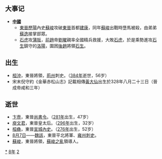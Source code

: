 {{yearTOC|328|成汉'''[[玉衡|玉衡]]十八年'''；前赵'''[[光初|光初]]十一年'''；东晋'''[[咸和_(晋成帝)|咸和]]三年'''；前凉'''[[建兴_(晋愍帝)|建兴]]十六年'''；后赵'''[[太和_(石勒)|太和]]元年'''}}

== 大事记 ==
*'''[[中國|中國]]'''
**[[東晉|東晉]][[歷陽|歷陽]]內史[[蘇峻|蘇峻]]攻破[[東晉|東晉]]首都[[建康|建康]]，同年[[蘇峻|蘇峻]]出戰時墮馬被殺，由弟弟[[蘇逸|蘇逸]]接掌部眾。
**[[石虎|石虎]]攻[[蒲阪|蒲阪]]，[[前趙|前趙]]帝[[劉曜|劉曜]]親率全國精兵救援，大敗[[石虎|石虎]]，於是乘勢進攻[[石生|石生]]鎮守的[[洛陽|洛陽]]，圍困[[後趙|後趙]]將領[[石生|石生]]。

== 出生 ==
*[[桓沖|桓沖]]，東晉將領，[[荊州|荊州]]刺史。（[[384年|384年]]逝世，56岁）
* 宋末倪守約《金華赤松山志》記載相傳[[黃初平|黃大仙]]出生於328年八月二十三日（晉成帝咸和三年）

== 逝世 ==
{{Wikisource year mention}}
*[[卞壼|卞壼]]，東晉[[尚書令|尚書令]]。（[[281年|281年]]出生，47岁）
*[[庾文君|庾文君]]，東晉皇太后。（[[296年|296年]]出生，32岁）
*[[桓彝|桓彝]]，東晉[[宣城|宣城]][[內史|內史]]。（[[276年|276年]]出生，52岁）
*[[8月7日|8月7日]]——[[魏該|魏該]]，東晉平北將軍、[[雍州|雍州]][[刺史|刺史]]。
*[[蘇峻|蘇峻]]，東晉將領，[[蘇峻之亂|蘇峻之亂]]領導人。

[[Category:328年|*]]
[[Category:320年代|8年]]
[[Category:4世纪各年|2]]